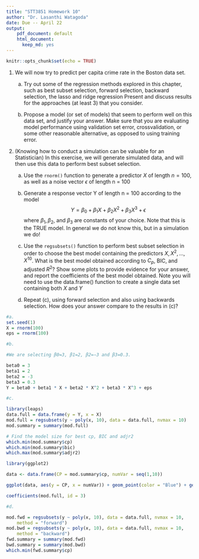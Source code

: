 ```yaml
---
title: "STT3851 Homework 10"
author: "Dr. Lasanthi Watagoda"
date: Due -- April 22
output: 
    pdf_document: default
    html_document:
      keep_md: yes
---
```


```r
knitr::opts_chunk$set(echo = TRUE)
```

1) We will now try to predict per capita crime rate in the Boston data
set.

    (a) Try out some of the regression methods explored in this chapter, such as best subset selection, forward selection, backward selection, the lasso and ridge regression Present and discuss results for the approaches (at least 3) that you
consider.

    (b) Propose a model (or set of models) that seem to perform well on this data set, and justify your answer. Make sure that you are evaluating model performance using validation set error, crossvalidation, or some other reasonable alternative, as opposed to using training error.
    
2) (Knowing how to conduct a simulation can be valuable for an Statistician) In this exercise, we will generate simulated data, and will then use this data to perform best subset selection.

    (a) Use the `rnorm()` function to generate a predictor $X$ of length $n = 100$, as well as a noise vector $\epsilon$ of length n = 100
    
    (b) Generate a response vector Y of length n = 100 according to the model
$$Y = \beta_0 + \beta_1X+ \beta_2X^2+ \beta_3X^3 + \epsilon$$ 
    where $\beta_1, \beta_2,$ and $\beta_3$ are constants of your choice. Note that this is the TRUE model. In general we do not know this, but in a simulation we do!

    (c) Use the `regsubsets()` function to perform best subset selection in order to choose the best model containing the predictors $X, X^2,...,X^{10}$. What is the best model obtained according to $C_p$, BIC, and adjusted $R^2$? Show some plots to provide evidence for your answer, and report the coefficients of the best model obtained. Note you will need to use the data.frame() function to create a single data set containing both $X$ and $Y$


    (d) Repeat (c), using forward  selection and also using backwards selection. How does your answer compare to the results in (c)?
    
```r
#a.
set.seed(1)
X = rnorm(100)
eps = rnorm(100)

#b.

#We are selecting β0=3, β1=2, β2=−3 and β3=0.3.

beta0 = 3
beta1 = 2
beta2 = -3
beta3 = 0.3
Y = beta0 + beta1 * X + beta2 * X^2 + beta3 * X^3 + eps

#c.

library(leaps)
data.full = data.frame(y = Y, x = X)
mod.full = regsubsets(y ~ poly(x, 10), data = data.full, nvmax = 10)
mod.summary = summary(mod.full)

# Find the model size for best cp, BIC and adjr2
which.min(mod.summary$cp)
which.min(mod.summary$bic)
which.max(mod.summary$adjr2)

library(ggplot2)

data <- data.frame(CP = mod.summary$cp, numVar = seq(1,10))

ggplot(data, aes(y = CP, x = numVar)) + geom_point(color = "Blue") + geom_line() + theme_bw()

coefficients(mod.full, id = 3)

#d. 

mod.fwd = regsubsets(y ~ poly(x, 10), data = data.full, nvmax = 10, 
    method = "forward")
mod.bwd = regsubsets(y ~ poly(x, 10), data = data.full, nvmax = 10, 
    method = "backward")
fwd.summary = summary(mod.fwd)
bwd.summary = summary(mod.bwd)
which.min(fwd.summary$cp)
```

